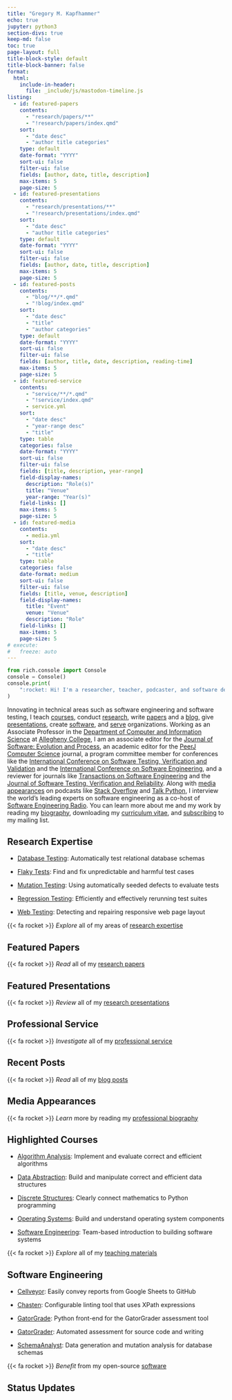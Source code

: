 ```yaml
---
title: "Gregory M. Kapfhammer"
echo: true
jupyter: python3
section-divs: true
keep-md: false
toc: true
page-layout: full
title-block-style: default
title-block-banner: false
format:
  html:
    include-in-header:
      file: _include/js/mastodon-timeline.js
listing:
  - id: featured-papers
    contents:
      - "research/papers/**"
      - "!research/papers/index.qmd"
    sort:
      - "date desc"
      - "author title categories"
    type: default
    date-format: "YYYY"
    sort-ui: false
    filter-ui: false
    fields: [author, date, title, description]
    max-items: 5
    page-size: 5
  - id: featured-presentations
    contents:
      - "research/presentations/**"
      - "!research/presentations/index.qmd"
    sort:
      - "date desc"
      - "author title categories"
    type: default
    date-format: "YYYY"
    sort-ui: false
    filter-ui: false
    fields: [author, date, title, description]
    max-items: 5
    page-size: 5
  - id: featured-posts
    contents:
      - "blog/**/*.qmd"
      - "!blog/index.qmd"
    sort:
      - "date desc"
      - "title"
      - "author categories"
    type: default
    date-format: "YYYY"
    sort-ui: false
    filter-ui: false
    fields: [author, title, date, description, reading-time]
    max-items: 5
    page-size: 5
  - id: featured-service
    contents:
      - "service/**/*.qmd"
      - "!service/index.qmd"
      - service.yml
    sort:
      - "date desc"
      - "year-range desc"
      - "title"
    type: table
    categories: false
    date-format: "YYYY"
    sort-ui: false
    filter-ui: false
    fields: [title, description, year-range]
    field-display-names:
      description: "Role(s)"
      title: "Venue"
      year-range: "Year(s)"
    field-links: []
    max-items: 5
    page-size: 5
  - id: featured-media
    contents:
      - media.yml
    sort:
      - "date desc"
      - "title"
    type: table
    categories: false
    date-format: medium
    sort-ui: false
    filter-ui: false
    fields: [title, venue, description]
    field-display-names:
      title: "Event"
      venue: "Venue"
      description: "Role"
    field-links: []
    max-items: 5
    page-size: 5
# execute:
#   freeze: auto
---
```


```python
from rich.console import Console
console = Console()
console.print(
    ":rocket: Hi! I'm a researcher, teacher, podcaster, and software developer!"
)
```

Innovating in technical areas such as software engineering and software testing,
I teach [courses](teaching/index.qmd), conduct
[research](research/index.qmd), write [papers](research/papers/index.qmd)
and a [blog](blog/index.qmd), give
[presentations](research/presentations/index.qmd), create
[software](software/index.qmd), and [serve](service/index.qmd)
organizations. Working as an Associate Professor in the [Department of
Computer and Information Science](https://www.cis.allegheny.edu/) at
[Allegheny College](http://www.allegheny.edu), I am an associate editor for
the [Journal of Software: Evolution and
Process](https://onlinelibrary.wiley.com/journal/20477481), an academic editor
for the [PeerJ Computer Science](https://peerj.com/computer-science/) journal,
a program committee member for conferences like the [International Conference
on Software Testing, Verification and
Validation](https://cs.gmu.edu/icst/index.html) and the [International
Conference on Software Engineering](https://conf.researchr.org/series/icse), and
a reviewer for journals like [Transactions on Software
Engineering](https://www.computer.org/csdl/journal/ts) and the [Journal of
Software Testing, Verification and
Reliability](https://onlinelibrary.wiley.com/journal/10991689). Along with
[media appearances](biography/#media-engagements) on podcasts like [Stack
Overflow](https://stackoverflow.blog/podcast) and [Talk
Python](https://talkpython.fm/), I interview the world's leading experts on
software engineering as a co-host of [Software Engineering
Radio](https://se-radio.net/). You can learn more about me and my work by
reading my [biography](biography/index.qmd), downloading my [curriculum
vitae](https://github.com/gkapfham/curriculum-vitae/releases/download/v1.4.0/curriculum_vitae_kapfhammer.pdf),
and [subscribing](support/index.qmd) to my mailing list.

## Research Expertise

- [Database Testing](research/index.qmd#database-testing): Automatically test
relational database schemas

- [Flaky Tests](research/index.qmd#flaky-tests): Find and fix unpredictable and
harmful test cases

- [Mutation Testing](research/index.qmd#mutation-testing): Using automatically
seeded defects to evaluate tests

- [Regression Testing](research/index.qmd#regression-testing): Efficiently and
effectively rerunning test suites

- [Web Testing](research/index.qmd#web-testing): Detecting and repairing
  responsive web page layout

::: {.callout-tip appearance="minimal"}

{{< fa rocket >}} <em>Explore</em> all of my areas of [research expertise](research/index.qmd)

:::

## Featured Papers

:::{#featured-papers}
:::

::: {.callout-tip appearance="minimal"}

{{< fa rocket >}} <em>Read</em> all of my  [research papers](research/papers/index.qmd)

:::

## Featured Presentations

:::{#featured-presentations}
:::

::: {.callout-tip appearance="minimal"}

{{< fa rocket >}} <em>Review</em> all of my [research presentations](research/presentations/index.qmd)

:::

## Professional Service

:::{#featured-service}
:::

::: {.callout-tip appearance="minimal"}

{{< fa rocket >}} <em>Investigate</em> all of my [professional service](service/index.qmd)

:::

## Recent Posts

:::{#featured-posts}
:::

::: {.callout-tip appearance="minimal"}

{{< fa rocket >}} <em>Read</em> all of my [blog posts](blog/index.qmd)

:::

## Media Appearances

:::{#featured-media}
:::

::: {.callout-tip appearance="minimal"}

{{< fa rocket >}} <em>Learn</em> more by reading my [professional biography](biography/index.qmd)

:::

## Highlighted Courses

- [Algorithm Analysis](https://www.algorithmology.org): Implement and evaluate
correct and efficient algorithms

- [Data
Abstraction](https://proactiveprogrammers.com/data-abstraction/introduction-data-abstraction/):
Build and manipulate correct and efficient data structures

- [Discrete
Structures](https://proactiveprogrammers.com/discrete-structures/introduction-discrete-structures/):
Clearly connect mathematics to Python programming

- [Operating Systems](https://www.os-sketch.com/): Build and understand operating system components

- [Software Engineering](https://developerdevelopment.com/): Team-based
introduction to building software systems

::: {.callout-tip appearance="minimal"}

{{< fa rocket >}} <em>Explore</em> all of my [teaching materials](teaching/index.qmd)

:::

## Software Engineering

<ul>

<li><p><a target="_blank" rel="noopener"
href="https://github.com/GatorEducator/cellveyor">Cellveyor</a>: Easily convey
reports from Google Sheets to GitHub</p></li>

<li><p><a target="_blank" rel="noopener"
href="https://github.com/AstuteSource/chasten">Chasten</a>: Configurable
linting tool that uses XPath expressions</p></li>

<li><p><a target="_blank" rel="noopener"
href="https://github.com/GatorEducator/gatorgrade">GatorGrade</a>: Python
front-end for the GatorGrader assessment tool</p></li>

<li><p><a target="_blank" rel="noopener"
href="https://github.com/GatorEducator/gatorgrader">GatorGrader</a>: Automated
assessment for source code and writing</p></li>

<li><p><a target="_blank" rel="noopener"
href="https://github.com/schemaanalyst-team/schemaanalyst">SchemaAnalyst</a>:
Data generation and mutation analysis for database schemas</p></li>

</ul>


::: {.callout-tip appearance="minimal"}

{{< fa rocket >}} <em>Benefit</em> from my open-source [software](software/index.qmd)

:::

## Status Updates

```{=html}
<div class="dummy-container">
	<div class="mt-timeline">
		<div id="mt-body" class="mt-body" role="feed">
		  <div class="loading-spinner"></div>
		</div>
  </div>
</div>
```
